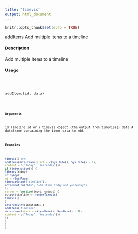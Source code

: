 ```yaml
---
title: "timevis"
output: html_document
---
```


```r
knitr::opts_chunk$set(echo = TRUE)
```
addItems
Add multiple items to a timeline

#### Description

Add multiple items to a timeline

#### Usage
<pre><code>


addItems(id, data)

<code></pre>
#### Arguments

id Timeline id or a timevis object (the output from timevis())
data A dataframe containing the items data to add.

#### Examples
```r

timevis() %>%
addItems(data.frame(start = c(Sys.Date(), Sys.Date() - 1),
content = c("Today", "Yesterday")))
if (interactive()) {
library(shiny)
shinyApp(
ui = fluidPage(
timevisOutput("timeline"),
actionButton("btn", "Add items today and yesterday")
),
server = function(input, output) {
output$timeline <- renderTimevis(
timevis()
)
observeEvent(input$btn, {
addItems("timeline",
data.frame(start = c(Sys.Date(), Sys.Date() - 1),
content = c("Today", "Yesterday")))
})
}
)
}

```
